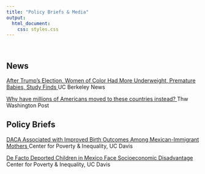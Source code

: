 ```yaml
---
title: "Policy Briefs & Media"
output:
  html_document:
    css: styles.css
---
```

<br>

<h2 class="Publications">News</h2>


<div class="news-container">
  <a href="https://vcresearch.berkeley.edu/news/after-trumps-election-women-color-had-more-underweight-premature-babies-study-finds" class="news-title">
    After Trump’s Election, Women of Color Had More Underweight, Premature Babies, Study Finds
  </a>
  <span class="news-subtitle">UC Berkeley News</span>
</div>

<div class="news-container">
  <a href="https://www.washingtonpost.com/business/2022/12/23/american-emigrants/" class="news-title">
    Why have millions of Americans moved to these countries instead?
  </a>
  <span class="news-subtitle">Thw Washington Post</span>
</div>

<h2 class="Publications">Policy Briefs</h2>

<div class="news-container">
  <a href="https://poverty.ucdavis.edu/post/daca-associated-improved-birth-outcomes-among-mexican-immigrant-mothers" class="news-title">
    DACA Associated with Improved Birth Outcomes Among Mexican-Immigrant Mothers
  </a>
  <span class="news-subtitle">Center for Poverty & Inequality, UC Davis</span>
</div>

<div class="news-container">
  <a href="https://poverty.ucdavis.edu/post/de-facto-deported-children-mexico-face-socioeconomic-disadvantage" class="news-title">
    De Facto Deported Children in Mexico Face Socioeconomic Disadvantage
  </a>
  <span class="news-subtitle">Center for Poverty & Inequality, UC Davis</span>
</div>